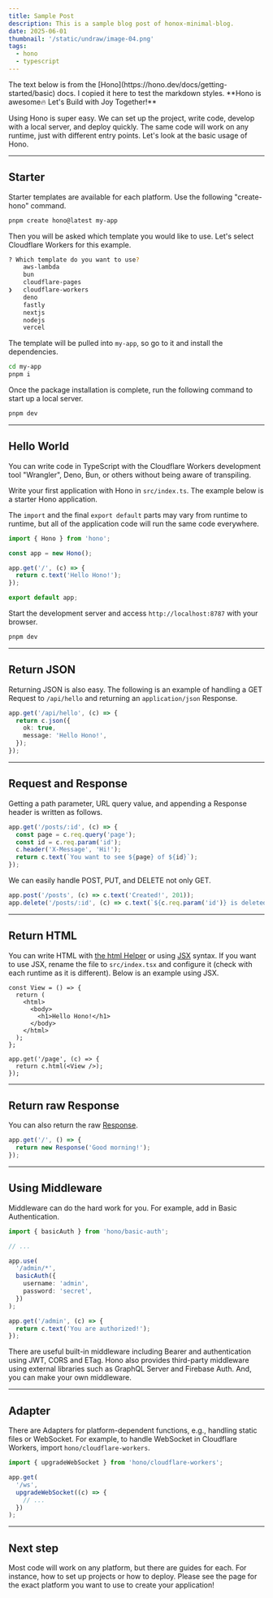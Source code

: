 ```yaml
---
title: Sample Post
description: This is a sample blog post of honox-minimal-blog.
date: 2025-06-01
thumbnail: '/static/undraw/image-04.png'
tags:
  - hono
  - typescript
---
```


<Callout title="Note:">
  The text below is from the [Hono](https://hono.dev/docs/getting-started/basic)
  docs. I copied it here to test the markdown styles. **Hono is awesome🔥 Let's
  Build with Joy Together!**
</Callout>

Using Hono is super easy. We can set up the project, write code, develop with a local server, and deploy quickly. The same code will work on any runtime, just with different entry points. Let's look at the basic usage of Hono.

---

## Starter

Starter templates are available for each platform. Use the following "create-hono" command.

```sh
pnpm create hono@latest my-app
```

Then you will be asked which template you would like to use.
Let's select Cloudflare Workers for this example.

```sh
? Which template do you want to use?
    aws-lambda
    bun
    cloudflare-pages
❯   cloudflare-workers
    deno
    fastly
    nextjs
    nodejs
    vercel
```

The template will be pulled into `my-app`, so go to it and install the dependencies.

```sh [pnpm]
cd my-app
pnpm i
```

Once the package installation is complete, run the following command to start up a local server.

```sh [pnpm]
pnpm dev
```

---

## Hello World

You can write code in TypeScript with the Cloudflare Workers development tool "Wrangler", Deno, Bun, or others without being aware of transpiling.

Write your first application with Hono in `src/index.ts`. The example below is a starter Hono application.

The `import` and the final `export default` parts may vary from runtime to runtime,
but all of the application code will run the same code everywhere.

```ts showLineNumbers title="src/index.ts"
import { Hono } from 'hono';

const app = new Hono();

app.get('/', (c) => {
  return c.text('Hello Hono!');
});

export default app;
```

Start the development server and access `http://localhost:8787` with your browser.

```sh
pnpm dev
```

---

## Return JSON

Returning JSON is also easy. The following is an example of handling a GET Request to `/api/hello` and returning an `application/json` Response.

```ts showLineNumbers
app.get('/api/hello', (c) => {
  return c.json({
    ok: true,
    message: 'Hello Hono!',
  });
});
```

---

## Request and Response

Getting a path parameter, URL query value, and appending a Response header is written as follows.

```ts showLineNumbers
app.get('/posts/:id', (c) => {
  const page = c.req.query('page');
  const id = c.req.param('id');
  c.header('X-Message', 'Hi!');
  return c.text(`You want to see ${page} of ${id}`);
});
```

We can easily handle POST, PUT, and DELETE not only GET.

```ts showLineNumbers
app.post('/posts', (c) => c.text('Created!', 201));
app.delete('/posts/:id', (c) => c.text(`${c.req.param('id')} is deleted!`));
```

---

## Return HTML

You can write HTML with [the html Helper](/docs/helpers/html) or using [JSX](/docs/guides/jsx) syntax. If you want to use JSX, rename the file to `src/index.tsx` and configure it (check with each runtime as it is different). Below is an example using JSX.

```tsx showLineNumbers title="src/index.tsx"
const View = () => {
  return (
    <html>
      <body>
        <h1>Hello Hono!</h1>
      </body>
    </html>
  );
};

app.get('/page', (c) => {
  return c.html(<View />);
});
```

---

## Return raw Response

You can also return the raw [Response](https://developer.mozilla.org/en-US/docs/Web/API/Response).

```ts
app.get('/', () => {
  return new Response('Good morning!');
});
```

---

## Using Middleware

Middleware can do the hard work for you.
For example, add in Basic Authentication.

```ts showLineNumbers
import { basicAuth } from 'hono/basic-auth';

// ...

app.use(
  '/admin/*',
  basicAuth({
    username: 'admin',
    password: 'secret',
  })
);

app.get('/admin', (c) => {
  return c.text('You are authorized!');
});
```

There are useful built-in middleware including Bearer and authentication using JWT, CORS and ETag.
Hono also provides third-party middleware using external libraries such as GraphQL Server and Firebase Auth.
And, you can make your own middleware.

---

## Adapter

There are Adapters for platform-dependent functions, e.g., handling static files or WebSocket.
For example, to handle WebSocket in Cloudflare Workers, import `hono/cloudflare-workers`.

```ts showLineNumbers
import { upgradeWebSocket } from 'hono/cloudflare-workers';

app.get(
  '/ws',
  upgradeWebSocket((c) => {
    // ...
  })
);
```

---

## Next step

Most code will work on any platform, but there are guides for each.
For instance, how to set up projects or how to deploy.
Please see the page for the exact platform you want to use to create your application!
